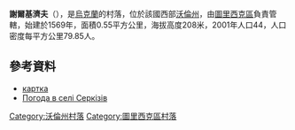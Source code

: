 {{coord|50|56|21|N|24|43|18|E|scale:30000|display=title}}

'''謝爾基濟夫'''（{{lang-uk|Серкізів}}），是[[烏克蘭|烏克蘭]]的村落，位於該國西部[[沃倫州|沃倫州]]，由[[圖里西克區|圖里西克區]]負責管轄，始建於1569年，面積0.55平方公里，海拔高度208米，2001年人口44，人口密度每平方公里79.85人。

==參考資料==
* [http://gska2.rada.gov.ua/pls/z7502/A005?rdat1=13.05.2010&rf7571=4953 картка]{{dead link|date=2018年4月 |bot=InternetArchiveBot |fix-attempted=yes }}
* [http://weather.in.ua/ua/volynskaja/23742 Погода в селі Серкізів]{{Wayback|url=http://weather.in.ua/ua/volynskaja/23742 |date=20111219113054 }}

[[Category:沃倫州村落|Category:沃倫州村落]]
[[Category:圖里西克區村落|Category:圖里西克區村落]]


{{Volyn-geo-stub}}